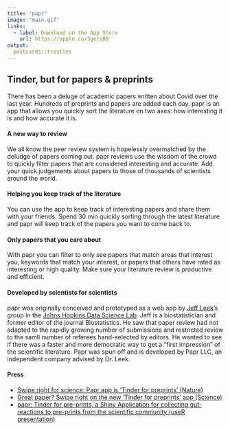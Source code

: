 ```yaml
---
title: "papr"
image: "main.gif"
links:
  - label: Download on the App Store
    url: https://apple.co/3getsB0
output:
  postcards::trestles
---
```

 
## Tinder, but for papers & preprints

There has been a deluge of academic papers written about Covid over the last year. Hundreds of preprints and papers are added each day. papr is an app that allows you quickly sort the literature on two axes: how interesting it is and how accurate it is. 


#### A new way to review

We all know the peer review system is hopelessly overmatched by the deludge of papers coming out. papr reviews use the wisdom of the crowd to quickly filter papers that are considered interesting and accurate. Add your quick judgements about papers to those of thousands of scientists around the world. 

#### Helping you keep track of the literature

You can use the app to keep track of interesting papers and share them with your friends. Spend 30 min quickly sorting through the latest literature and papr will keep track of the papers you want to come back to. 


#### Only papers that you care about

With papr you can filter to only see papers that match areas that interest you, keywords that match your interest, or papers that others have rated as interesting or high quality. Make sure your literature review is productive and efficient. 



#### Developed by scientists for scientists

papr was originally conceived and prototyped as a web app by [Jeff Leek](www.jtleek.com)'s group in the [Johns Hopkins Data Science Lab](https://jhudatascience.org/). Jeff is a biostatistician and former editor of the journal Biostatistics. He saw that paper review had not adapted to the rapidly growing number of submissions and restricted review to the samll number of referees hand-selected by editors. He wanted to see if there was a faster and more democratic way to get a "first impression" of the scientific literature. Papr was spun off and is developed by Papr LLC, an independent company advised by Dr. Leek. 

#### Press

* [Swipe right for science: Papr app is ‘Tinder for preprints’ (Nature) ](https://www.nature.com/news/swipe-right-for-science-papr-app-is-tinder-for-preprints-1.22163)
* [Great paper? Swipe right on the new ‘Tinder for preprints’ app (Science)](https://www.sciencemag.org/news/2017/06/great-paper-swipe-right-new-tinder-preprints-app)
* [papr: Tinder for pre-prints, a Shiny Application for collecting gut-reactions to pre-prints from the scientific community (useR presentation)](https://channel9.msdn.com/Events/useR-international-R-User-conferences/useR-International-R-User-2017-Conference/papr-Tinder-for-pre-prints-a-Shiny-Application-for-collecting-gut-reactions-to-pre-prints-from-the-s)

